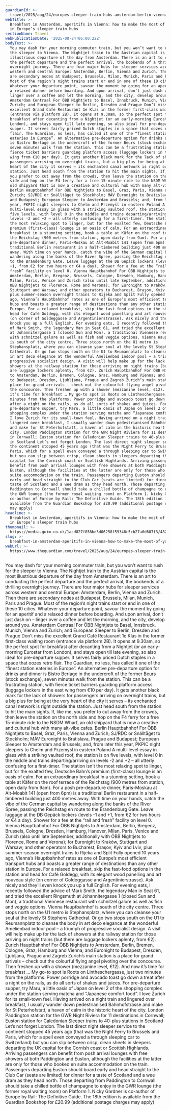 ```yaml
---
guardianId: >-
  travel/2025/aug/24/europes-sleeper-train-hubs-amsterdam-berlin-vienna-zurich-london
webTitle: >-
  Breakfast in Amsterdam, aperitifs in Vienna: how to make the most of your time
  in Europe’s sleeper train hubs
sectionName: Travel
webPublicationDate: '2025-08-24T06:00:22Z'
bodyText: >-
  You may dash for your morning commuter train, but you won’t want to rush for
  the sleeper to Vienna. The Nightjet train to the Austrian capital is the most
  illustrious departure of the day from Amsterdam. There is an art to conducting
  the perfect departure and the perfect arrival, the bookends of a thrilling
  overnight journey. There are four major hubs for sleeper services across
  western and central Europe: Amsterdam, Berlin, Vienna and Zurich. Then there
  are secondary nodes at Budapest, Brussels, Milan, Munich, Paris and Prague.
  Most of the region’s night trains start or end in one of these 10 cities.
  Whatever your departure point, savour the moment by going for an aperitif and
  a relaxed dinner before boarding. And upon arrival, don’t just dash on –
  linger over a coffee and let the morning, and the city, develop around you.
  Amsterdam Centraal For ÖBB Nightjets to Basel, Innsbruck, Munich, Vienna and
  Zurich; and European Sleeper to Berlin, Dresden and Prague Don’t miss the
  excellent Grand Café Restaurant 1e Klas in the former first-class waiting room
  (entrance via platform 2B). It opens at 9.30am, so the perfect spot for
  breakfast after decanting from a Nightjet (or an early-morning Eurostar from
  London), and stays open till late evening, so also ideal for pre-departure
  supper. It serves fairly priced Dutch staples in a space that oozes retro
  flair. The Guardian, no less, has called it one of the “finest station
  eateries in Europe”. An alternative pre-departure option for drinks and dinner
  is Bistro Berlage in the undercroft of the former Beurs (stock exchange),
  seven minutes walk from the station. This can be a frustrating station, with
  fierce ticket barriers guarding platform access (luggage lockers in the east
  wing from €10 per day). It gets another black mark for the lack of showers for
  passengers arriving on overnight trains, but a big plus for being at the very
  heart of the city it serves – its enchanted canal network is right outside the
  station. Just head south from the station to hit the main sights. If, like me,
  you prefer to cut away from the crowds, then leave the station on the north
  side and hop on the F4 ferry for a free 15-minute ride to the NSDM Wharf, an
  old shipyard that is now a creative and cultural hub with many alt-vibe cafes.
  Berlin Hauptbahnhof For ÖBB Nightjets to Basel, Graz, Paris, Vienna and
  Zurich; SJ/RDC or Snälltåget to Stockholm; MÁV Euronight to Bratislava, Prague
  and Budapest; European Sleeper to Amsterdam and Brussels; and, from later this
  year, PKPIC night sleepers to Chelm and Przemyśl in eastern Poland A
  multi-level essay in glass with a striking vaulted roof, the station is on
  five levels, with level 0 in the middle and trains departing/arriving on
  levels -2 and +2 – all utterly confusing for a first-timer. The station isn’t
  the most relaxing spot to linger, but for the exalted few, Deutsche Bahn’s
  premium (first-class) lounge is an oasis of calm. For an extraordinary
  breakfast in a stunning setting, book a table at Käfer on the roof terrace of
  the Reichstag (900 metres from station, open daily from 9am). For a posh
  pre-departure dinner, Paris-Moskau at Alt-Moabit 141 (open from 6pm) is a
  traditional Berlin restaurant in a half-timbered building just 400 metres
  away. With time on your hands, catch the vibe of the German capital by
  wandering along the banks of the River Spree, passing the Reichstag en route
  to the Brandenburg Gate. Leave luggage at the DB Gepäck lockers (levels -1 and
  +1, from €2 for two hours or €4 a day). Shower for a fee at the “rail and
  fresh” facility on level 0. Vienna Hauptbahnhof For ÖBB Nightjets to
  Amsterdam, Berlin, Bregenz, Brussels, Cologne, Dresden, Hamburg, Hanover,
  Milan, Paris, Venice and Zurich (also until late September, additionally with
  ÖBB Nightjets to Florence, Rome and Verona); for Euronight to Kraków,
  Stuttgart and Warsaw; and other operators to Bucharest, Braşov, Kyiv and Lviv,
  plus summer-season overnight trains to Rijeka and Split Fully opened 10 years
  ago, Vienna’s Hauptbahnhof rates as one of Europe’s most efficient transport
  hubs and boasts a greater range of destinations than any other station in
  Europe. For a relaxed breakfast, skip the fast-food options in the station and
  head for Café Goldegg, with its elegant wood panelling and art nouveau style
  (on corner of Goldeggasse and Argentinierstrasse). Ask nicely and they’ll even
  knock you up a full English. For evening eats, I recently followed the advice
  of Mark Smith, the legendary Man in Seat 61, and tried the excellent Ringsmuth
  at Johannitergasse 1 (closed Sun and Mon), a traditional Viennese restaurant
  with schnitzel galore as well as fish and veggie options. Vienna Hauptbahnhof
  is south of the city centre. Three stops north on the U1 metro is
  Stephansplatz, where you can cleanse your soul at the lovely St Stephens
  Cathedral. Or go two stops south on the U1 to Reumannplatz to cleanse the body
  in art deco elegance at the wonderful Amelienbad indoor pool – a triumph of
  progressive socialist design. A visit will help make up for the lack of
  showers at the railway station for those arriving on night trains (but there
  are luggage lockers aplenty, from €2). Zurich Hauptbahnhof For ÖBB Nightjets
  to Amsterdam, Berlin, Bremen, Cologne, Graz, Hamburg and Vienna; and Euronight
  to Budapest, Dresden, Ljubljana, Prague and Zagreb Zurich’s main station is a
  place for grand arrivals – check out the colourful flying angel pivoting over
  the concourse. Then freshen up with a shower (mezzanine level, €12). And now
  it’s time for breakfast … My go-to spot is Roots on Lintheschergasse, just two
  minutes from the platforms. Power porridge and avocado toast go down a treat
  after a night on the rails, as do all sorts of shakes and juices. For
  pre-departure supper, try Maru, a little oasis of Japan on level 2 of the
  shopping complex under the station serving matcha and “Japanese comfort food”.
  I love Zurich for its small-town feel. Having arrived on a night train and
  lingered over breakfast, I usually wander down pedestrianised Bahnhofstrasse
  and make for St Peterhofstatt, a haven of calm in the historic heart of the
  city. London Paddington station for the GWR Night Riviera for 11 destinations
  in Cornwall; Euston station for Caledonian Sleeper trains to 40-plus stations
  in Scotland Let’s not forget London. The last direct night sleeper service to
  the continent stopped 45 years ago (that was the Night Ferry to Brussels and
  Paris, which for a spell even conveyed a through sleeping car to Switzerland)
  but you can slip between crisp, clean sheets in sleepers departing the UK
  capital for the Cornish coast or Scottish Highlands. Arriving passengers can
  benefit from posh arrival lounges with free showers at both Paddington and
  Euston, although the facilities at the latter are only for those who booked en
  suite accommodation on the train. Passengers departing Euston should board
  early and head straight to the Club Car (seats are limited) for dinner for a
  taste of Scotland and a wee dram as they head north. Those departing from
  Paddington to Cornwall should take a chilled bottle of champagne to enjoy in
  the GWR lounge (the former royal waiting room) on Platform 1. Nicky Gardner is
  co-author of Europe by Rail: The Definitive Guide. The 18th edition is
  available from the Guardian Bookshop for £20.99 (additional postage charges
  may apply)
headline: >-
  Breakfast in Amsterdam, aperitifs in Vienna: how to make the most of your time
  in Europe’s sleeper train hubs
thumbnail: >-
  https://media.guim.co.uk/1acd827f858bd3d06258f59348c5cb27a0d607f3/482_0_4800_3840/500.jpg
slug: >-
  breakfast-in-amsterdam-aperitifs-in-vienna-how-to-make-the-most-of-your-time-in-europes-sleeper-train-hubs
webUrl: >-
  https://www.theguardian.com/travel/2025/aug/24/europes-sleeper-train-hubs-amsterdam-berlin-vienna-zurich-london
---
```

You may dash for your morning commuter train, but you won’t want to rush for the sleeper to Vienna. The Nightjet train to the Austrian capital is the most illustrious departure of the day from Amsterdam. There is an art to conducting the perfect departure and the perfect arrival, the bookends of a thrilling overnight journey. There are four major hubs for sleeper services across western and central Europe: Amsterdam, Berlin, Vienna and Zurich. Then there are secondary nodes at Budapest, Brussels, Milan, Munich, Paris and Prague. Most of the region’s night trains start or end in one of these 10 cities. Whatever your departure point, savour the moment by going for an aperitif and a relaxed dinner before boarding. And upon arrival, don’t just dash on – linger over a coffee and let the morning, and the city, develop around you. Amsterdam Centraal For ÖBB Nightjets to Basel, Innsbruck, Munich, Vienna and Zurich; and European Sleeper to Berlin, Dresden and Prague Don’t miss the excellent Grand Café Restaurant 1e Klas in the former first-class waiting room (entrance via platform 2B). It opens at 9.30am, so the perfect spot for breakfast after decanting from a Nightjet (or an early-morning Eurostar from London), and stays open till late evening, so also ideal for pre-departure supper. It serves fairly priced Dutch staples in a space that oozes retro flair. The Guardian, no less, has called it one of the “finest station eateries in Europe”. An alternative pre-departure option for drinks and dinner is Bistro Berlage in the undercroft of the former Beurs (stock exchange), seven minutes walk from the station. This can be a frustrating station, with fierce ticket barriers guarding platform access (luggage lockers in the east wing from €10 per day). It gets another black mark for the lack of showers for passengers arriving on overnight trains, but a big plus for being at the very heart of the city it serves – its enchanted canal network is right outside the station. Just head south from the station to hit the main sights. If, like me, you prefer to cut away from the crowds, then leave the station on the north side and hop on the F4 ferry for a free 15-minute ride to the NSDM Wharf, an old shipyard that is now a creative and cultural hub with many alt-vibe cafes. Berlin Hauptbahnhof For ÖBB Nightjets to Basel, Graz, Paris, Vienna and Zurich; SJ/RDC or Snälltåget to Stockholm; MÁV Euronight to Bratislava, Prague and Budapest; European Sleeper to Amsterdam and Brussels; and, from later this year, PKPIC night sleepers to Chelm and Przemyśl in eastern Poland A multi-level essay in glass with a striking vaulted roof, the station is on five levels, with level 0 in the middle and trains departing/arriving on levels -2 and +2 – all utterly confusing for a first-timer. The station isn’t the most relaxing spot to linger, but for the exalted few, Deutsche Bahn’s premium (first-class) lounge is an oasis of calm. For an extraordinary breakfast in a stunning setting, book a table at Käfer on the roof terrace of the Reichstag (900 metres from station, open daily from 9am). For a posh pre-departure dinner, Paris-Moskau at Alt-Moabit 141 (open from 6pm) is a traditional Berlin restaurant in a half-timbered building just 400 metres away. With time on your hands, catch the vibe of the German capital by wandering along the banks of the River Spree, passing the Reichstag en route to the Brandenburg Gate. Leave luggage at the DB Gepäck lockers (levels -1 and +1, from €2 for two hours or €4 a day). Shower for a fee at the “rail and fresh” facility on level 0. Vienna Hauptbahnhof For ÖBB Nightjets to Amsterdam, Berlin, Bregenz, Brussels, Cologne, Dresden, Hamburg, Hanover, Milan, Paris, Venice and Zurich (also until late September, additionally with ÖBB Nightjets to Florence, Rome and Verona); for Euronight to Kraków, Stuttgart and Warsaw; and other operators to Bucharest, Braşov, Kyiv and Lviv, plus summer-season overnight trains to Rijeka and Split Fully opened 10 years ago, Vienna’s Hauptbahnhof rates as one of Europe’s most efficient transport hubs and boasts a greater range of destinations than any other station in Europe. For a relaxed breakfast, skip the fast-food options in the station and head for Café Goldegg, with its elegant wood panelling and art nouveau style (on corner of Goldeggasse and Argentinierstrasse). Ask nicely and they’ll even knock you up a full English. For evening eats, I recently followed the advice of Mark Smith, the legendary Man in Seat 61, and tried the excellent Ringsmuth at Johannitergasse 1 (closed Sun and Mon), a traditional Viennese restaurant with schnitzel galore as well as fish and veggie options. Vienna Hauptbahnhof is south of the city centre. Three stops north on the U1 metro is Stephansplatz, where you can cleanse your soul at the lovely St Stephens Cathedral. Or go two stops south on the U1 to Reumannplatz to cleanse the body in art deco elegance at the wonderful Amelienbad indoor pool – a triumph of progressive socialist design. A visit will help make up for the lack of showers at the railway station for those arriving on night trains (but there are luggage lockers aplenty, from €2). Zurich Hauptbahnhof For ÖBB Nightjets to Amsterdam, Berlin, Bremen, Cologne, Graz, Hamburg and Vienna; and Euronight to Budapest, Dresden, Ljubljana, Prague and Zagreb Zurich’s main station is a place for grand arrivals – check out the colourful flying angel pivoting over the concourse. Then freshen up with a shower (mezzanine level, €12). And now it’s time for breakfast … My go-to spot is Roots on Lintheschergasse, just two minutes from the platforms. Power porridge and avocado toast go down a treat after a night on the rails, as do all sorts of shakes and juices. For pre-departure supper, try Maru, a little oasis of Japan on level 2 of the shopping complex under the station serving matcha and “Japanese comfort food”. I love Zurich for its small-town feel. Having arrived on a night train and lingered over breakfast, I usually wander down pedestrianised Bahnhofstrasse and make for St Peterhofstatt, a haven of calm in the historic heart of the city. London Paddington station for the GWR Night Riviera for 11 destinations in Cornwall; Euston station for Caledonian Sleeper trains to 40-plus stations in Scotland Let’s not forget London. The last direct night sleeper service to the continent stopped 45 years ago (that was the Night Ferry to Brussels and Paris, which for a spell even conveyed a through sleeping car to Switzerland) but you can slip between crisp, clean sheets in sleepers departing the UK capital for the Cornish coast or Scottish Highlands. Arriving passengers can benefit from posh arrival lounges with free showers at both Paddington and Euston, although the facilities at the latter are only for those who booked en suite accommodation on the train. Passengers departing Euston should board early and head straight to the Club Car (seats are limited) for dinner for a taste of Scotland and a wee dram as they head north. Those departing from Paddington to Cornwall should take a chilled bottle of champagne to enjoy in the GWR lounge (the former royal waiting room) on Platform 1. Nicky Gardner is co-author of Europe by Rail: The Definitive Guide. The 18th edition is available from the Guardian Bookshop for £20.99 (additional postage charges may apply)
